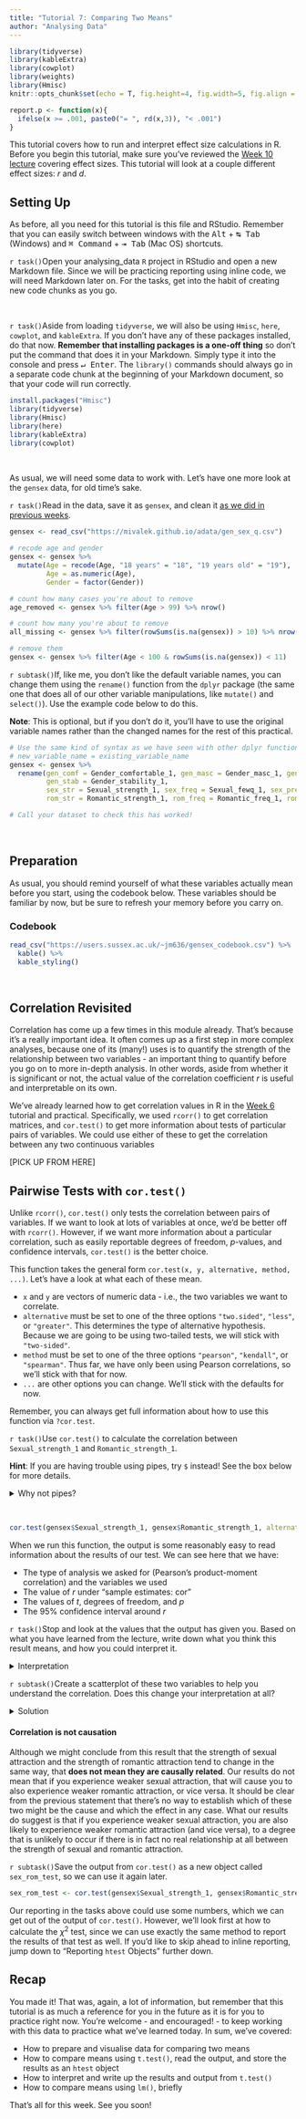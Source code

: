 ```yaml
---
title: "Tutorial 7: Comparing Two Means"
author: "Analysing Data"
---
```


```r
library(tidyverse)
library(kableExtra)
library(cowplot)
library(weights)
library(Hmisc)
knitr::opts_chunk$set(echo = T, fig.height=4, fig.width=5, fig.align = "center", message = F, warning = F, toggle = F)
```

```r
report.p <- function(x){
  ifelse(x >= .001, paste0("= ", rd(x,3)), "< .001")
}
```

This tutorial covers how to run and interpret effect size calculations in R. Before you begin this tutorial, make sure you've reviewed the [Week 10 lecture](https://canvas.sussex.ac.uk/courses/9242/pages/week-10) covering effect sizes. This tutorial will look at a couple different effect sizes: *r* and *d*.

## Setting Up

As before, all you need for this tutorial is this file and RStudio. Remember that you can easily switch between windows with the <kbd>Alt</kbd> + <kbd>&#8633; Tab</kbd> (Windows) and <kbd>&#8984;\ Command</kbd> + <kbd>&rarrb; Tab</kbd> (Mac OS) shortcuts.

`r task()`Open your analysing_data `R` project in RStudio and open a new Markdown file. Since we will be practicing reporting using inline code, we will need Markdown later on. For the tasks, get into the habit of creating new code chunks as you go.

\ 

`r task()`Aside from loading `tidyverse`, we will also be using `Hmisc`, `here`, `cowplot`, and `kableExtra`. If you don't have any of these packages installed, do that now. **Remember that installing packages is a one-off thing** so don't put the command that does it in your Markdown. Simply type it into the console and press <kbd>&crarr;\ Enter</kbd>. The `library()` commands should always go in a separate code chunk at the beginning of your Markdown document, so that your code will run correctly.

```r
install.packages("Hmisc")
library(tidyverse)
library(Hmisc)
library(here)
library(kableExtra)
library(cowplot)
```

\ 

As usual, we will need some data to work with. Let's have one more look at the `gensex` data, for old time's sake.

`r task()`Read in the data, save it as `gensex`, and clean it [as we did in previous weeks](https://mivalek.github.io/adata/prac/prac_04_wkst.html#read-in_and_clean).

```r
gensex <- read_csv("https://mivalek.github.io/adata/gen_sex_q.csv")

# recode age and gender
gensex <- gensex %>%
  mutate(Age = recode(Age, "18 years" = "18", "19 years old" = "19"),
         Age = as.numeric(Age),
         Gender = factor(Gender))

# count how many cases you're about to remove
age_removed <- gensex %>% filter(Age > 99) %>% nrow()

# count how many you're about to remove
all_missing <- gensex %>% filter(rowSums(is.na(gensex)) > 10) %>% nrow()

# remove them
gensex <- gensex %>% filter(Age < 100 & rowSums(is.na(gensex)) < 11)
```

`r subtask()`If, like me, you don't like the default variable names, you can change them using the `rename()` function from the `dplyr` package (the same one that does all of our other variable manipulations, like `mutate()` and `select()`). Use the example code below to do this.

**Note**: This is optional, but if you don't do it, you'll have to use the original variable names rather than the changed names for the rest of this practical.

```r
# Use the same kind of syntax as we have seen with other dplyr functions
# new_variable_name = existing_variable_name
gensex <- gensex %>% 
  rename(gen_comf = Gender_comfortable_1, gen_masc = Gender_masc_1, gen_fem = Gender_fem_1,
         gen_stab = Gender_stability_1,
         sex_str = Sexual_strength_1, sex_freq = Sexual_fewq_1, sex_pref = Sexual_gender_1,
         rom_str = Romantic_strength_1, rom_freq = Romantic_freq_1, rom_pref = Romantic_gender_1)

# Call your dataset to check this has worked!
```

\ 

## Preparation

As usual, you should remind yourself of what these variables actually mean before you start, using the codebook below. These variables should be familiar by now, but be sure to refresh your memory before you carry on.

### Codebook

```r
read_csv("https://users.sussex.ac.uk/~jm636/gensex_codebook.csv") %>% 
  kable() %>% 
  kable_styling()
```

\ 

## Correlation Revisited

Correlation has come up a few times in this module already. That's because it's a really important idea. It often comes up as a first step in more complex analyses, because one of its (many!) uses is to quantify the strength of the relationship between two variables - an important thing to quantify before you go on to more in-depth analysis. In other words, aside from whether it is significant or not, the actual value of the correlation coefficient *r* is useful and interpretable on its own.

We've already learned how to get correlation values in R in the [Week 6](https://canvas.sussex.ac.uk/courses/9242/pages/week-6) tutorial and practical. Specifically, we used `rcorr()` to get correlation matrices, and `cor.test()` to get more information about tests of particular pairs of variables. We could use either of these to get the correlation between any two continuous variables 

[PICK UP FROM HERE]

## Pairwise Tests with `cor.test()`

Unlike `rcorr()`, `cor.test()` only tests the correlation between pairs of variables. If we want to look at lots of variables at once, we'd be better off with `rcorr()`. However, if we want more information about a particular correlation, such as easily reportable degrees of freedom, *p*-values, and confidence intervals, `cor.test()` is the better choice.

This function takes the general form `cor.test(x, y, alternative, method, ...)`. Let's have a look at what each of these mean.

* `x` and `y` are vectors of numeric data - i.e., the two variables we want to correlate.
* `alternative` must be set to one of the three options `"two.sided"`, `"less"`, or  `"greater"`. This determines the type of alternative hypothesis. Because we are going to be using two-tailed tests, we will stick with `"two-sided"`.
* `method` must be set to one of the three options `"pearson"`, `"kendall"`, or `"spearman"`. Thus far, we have only been using Pearson correlations, so we'll stick with that for now.
* `...` are other options you can change. We'll stick with the defaults for now. 

Remember, you can always get full  information about how to use this function via `?cor.test`.

`r task()`Use `cor.test()` to calculate the correlation between `Sexual_strength_1` and `Romantic_strength_1`.

**Hint**: If you are having trouble using pipes, try `$` instead! See the box below for more details.

<details>
<summary>Why not pipes?</summary>

To run this analysis, you may have (very sensibly) tried something like this:

```r
gensex %>% 
  select(Sexual_strength_1, Romantic_strength_1) %>% 
  cor.test(alternative = "two.sided", method = "pearson")
```

This will fail to run, with the error `argument "y" is missing, with no default"`. What does this mean?

Take another look at the syntax of the `cor.test()` function. We can see that the first two required arguments are `x` and `y`, separated by a comma. This means that to use this function, we have to provide two separate variables, one in the first position `x` and the other in the second position, `y`.

Remember that when we use pipes, whatever you put into the pipe is passed onto the next function on the other side. You can specify where to put the piped information with a dot `.`, but if you don't, it automatically fills in the first argument in the function. That means in the code above, we select both `Sexual_strength_1` and `Romantic_strength_1` and put them into the pipe - which puts them **both** into the `x` argument of `cor.test()`. The error is telling you that `cor.test()` doesn't think it has a second variable to perform the correlation with, because there is no data provided for `y`.

Because of this, we have to provide variables separately to the `x` and `y` arguments. We can't do this with pipes, but we can do it very easily using subsetting with `$`.
</details>

\ 

```r
cor.test(gensex$Sexual_strength_1, gensex$Romantic_strength_1, alternative = "two.sided", method = "pearson")
```

When we run this function, the output is some reasonably easy to read information about the results of our test. We can see here that we have:

* The type of analysis we asked for (Pearson's product-moment correlation) and the variables we used
* The value of *r* under "sample estimates: cor"
* The values of *t*, degrees of freedom, and *p*
* The 95% confidence interval around *r*

`r task()`Stop and look at the values that the output has given you. Based on what you have learned from the lecture, write down what you think this result means, and how you could interpret it.

<details>
<summary>Interpretation</summary>
First, we can see that there is a significant correlation between how strongly participants experience sexual attraction, and how strongly they experience romantic attraction. This is a reasonably strong correlation, but it's not as strong as we might expect. It's also a positive correlation. This tells us that on the whole, people who experience stronger sexual attraction also tend to experience stronger romantic attraction.
</details>

`r subtask()`Create a scatterplot of these two variables to help you understand the correlation. Does this change your interpretation at all?

<details>
<summary>Solution</summary>

```r
gensex %>% 
  ggplot(aes(Sexual_strength_1, Romantic_strength_1)) +
  geom_point(position = "jitter")
```

We can see that for both variables, most people tended to answer on the high end of the scale - which gives us the cluster of points in the upper right hand corner. This is somewhat concerning, because not many people answered at the middle to lower ends of either scale, so our value for *r* might not really represent what's going on. We'll worry more about this next year, when we study assumptions and bias in data; for now, just notice that this looks a bit odd.
</details>

<div class = "warn">
#### Correlation is not causation

Although we might conclude from this result that the strength of sexual attraction and the strength of romantic attraction tend to change in the same way, that **does not mean they are causally related**. Our results do not mean that if you experience weaker sexual attraction, that will cause you to also experience weaker romantic attraction, or vice versa. It should be clear from the previous statement that there's no way to establish which of these two might be the cause and which the effect in any case. What our results do suggest is that if you experience weaker sexual attraction, you are also likely to experience weaker romantic attraction (and vice versa), to a degree that is unlikely to occur if there is in fact no real relationship at all between the strength of sexual and romantic attraction.
</div>

`r subtask()`Save the output from `cor.test()` as a new object called `sex_rom_test`, so we can use it again later.

```r
sex_rom_test <- cor.test(gensex$Sexual_strength_1, gensex$Romantic_strength_1, alternative = "two.sided", method = "pearson")
```

Our reporting in the tasks above could use some numbers, which we can get out of the output of `cor.test()`. However, we'll look first at how to calculate the *&chi;*^2^ test, since we can use exactly the same method to report the results of that test as well. If you'd like to skip ahead to inline reporting, jump down to "Reporting `htest` Objects" further down.




## Recap

You made it! That was, again, a lot of information, but remember that this tutorial is as much a reference for you in the future as it is for you to practice right now. You're welcome - and encouraged! - to keep working with this data to practice what we've learned today. In sum, we've covered:

* How to prepare and visualise data for comparing two means
* How to compare means using `t.test()`, read the output, and store the results as an `htest` object
* How to interpret and write up the results and output from `t.test()`
* How to compare means using `lm()`, briefly

That's all for this week. See you soon!

\ 